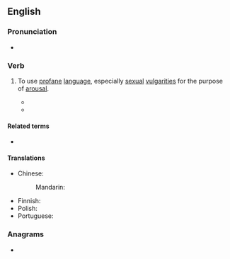 ==English==

===Pronunciation===
* {{audio|en|En-au-talk dirty.ogg|Audio (AU)}}

===Verb===
{{en-verb|*}}

# {{lb|en|intransitive|idiomatic}} To use [[profane]] [[language]], especially [[sexual]] [[vulgarity|vulgarities]] for the purpose of [[arousal]].
#: {{ux|en|I love it when you '''talk dirty'''.}}
#* {{quote-song|en|title=Seedy Films|album=Non-Stop Erotic Cabaret|artist=Soft Cell|year=1981|passage=Meet me on Friday / Down, down, down in blue city / Got no address / Just a telephone number / Phone me tonight / And maybe we can '''talk dirty'''}}
#* {{quote-song|en|author={{w|Prince (musician)|Prince}}|title=Kiss|artist=Prince and the Revolution|album=Parade|year=1986|passage=You got to not '''talk dirty''', baby, if you wanna impress me / You can't be too flirty, mama, I know how to undress me}}

====Related terms====
* {{l|en|dirty talk}}

====Translations====
{{trans-top|use profane language for the purpose of arousal}}
* Chinese:
*: Mandarin: {{t-needed|cmn}}
{{trans-mid}}
* Finnish: {{t|fi|[[puhua]] [[tuhma|tuhmia]]}}
* Polish: {{t|pl|świntuszyć|impf}}
* Portuguese: {{t-needed|pt}}
{{trans-bottom}}

===Anagrams===
* {{anagrams|en|a=adiklrtty|dirty talk}}

{{topics|en|Talking|Sex}}